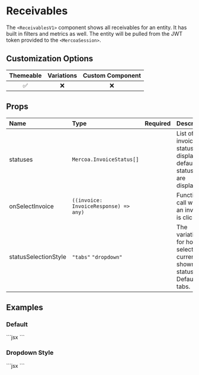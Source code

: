 
# Receivables

The `<ReceivablesV1>` component shows all receivables for an entity. It has built in filters and metrics as well. The entity will be pulled from the JWT token provided to the `<MercoaSession>`.

## Customization Options

| Themeable | Variations | Custom Component |
| :-------: | :--------: | :--------------: |
|    ✅     |     ❌     |        ❌        |

## Props

| Name                 | Type                                  | Required | Description                                                                  |
| :--------------------| :-------------------------------------| :--------| :----------------------------------------------------------------------------|
| statuses             | `Mercoa.InvoiceStatus[]`              |          | List of invoice statuses to display. By default, all statuses are displayed  |
| onSelectInvoice      | `((invoice: InvoiceResponse) => any)` |          | Function to call when an invoice is clicked                                  |
| statusSelectionStyle | `"tabs"` `"dropdown"`                 |          | The variation for how to select the currently shown status. Default is tabs. |



## Examples

### Default

<ComponentContainer>
  <ReceivablesV1 />
  ```jsx
<ReceivablesV1 />
  ```
</ComponentContainer>

### Dropdown Style

<ComponentContainer>
  <ReceivablesV1 statusSelectionStyle="dropdown" />
  ```jsx
<ReceivablesV1 statusSelectionStyle="dropdown" />
  ```
</ComponentContainer>